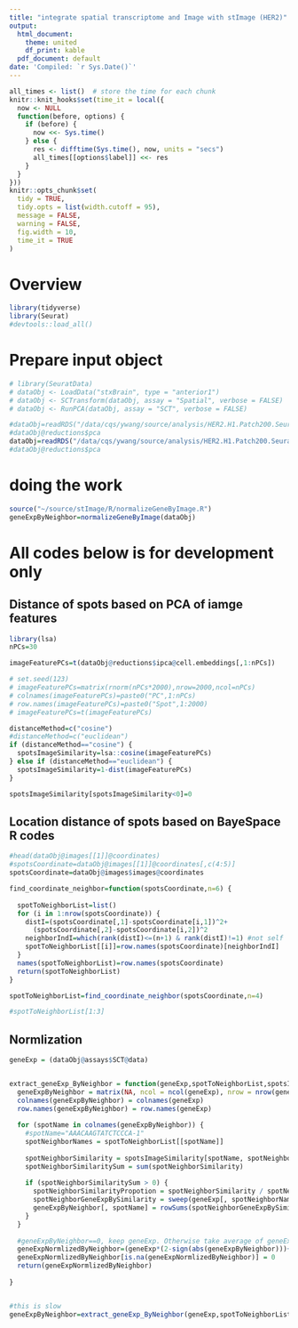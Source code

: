 ```yaml
---
title: "integrate spatial transcriptome and Image with stImage (HER2)"
output:
  html_document:
    theme: united
    df_print: kable
  pdf_document: default
date: 'Compiled: `r Sys.Date()`'
---
```


```r
all_times <- list()  # store the time for each chunk
knitr::knit_hooks$set(time_it = local({
  now <- NULL
  function(before, options) {
    if (before) {
      now <<- Sys.time()
    } else {
      res <- difftime(Sys.time(), now, units = "secs")
      all_times[[options$label]] <<- res
    }
  }
}))
knitr::opts_chunk$set(
  tidy = TRUE,
  tidy.opts = list(width.cutoff = 95),
  message = FALSE,
  warning = FALSE,
  fig.width = 10,
  time_it = TRUE
)
```


# Overview

```r

library(tidyverse)
library(Seurat)
#devtools::load_all()

```


# Prepare input object

```r

# library(SeuratData)
# dataObj <- LoadData("stxBrain", type = "anterior1")
# dataObj <- SCTransform(dataObj, assay = "Spatial", verbose = FALSE)
# dataObj <- RunPCA(dataObj, assay = "SCT", verbose = FALSE)

#dataObj=readRDS("/data/cqs/ywang/source/analysis/HER2.H1.Patch200.SeuratObj.rds.processed.rds")
#dataObj@reductions$pca
dataObj=readRDS("/data/cqs/ywang/source/analysis/HER2.H1.Patch200.SeuratObj.rds.processed.rds")
#dataObj@reductions$pca

```


# doing the work

```r

source("~/source/stImage/R/normalizeGeneByImage.R")
geneExpByNeighbor=normalizeGeneByImage(dataObj)

```









# All codes below is for development only

## Distance of spots based on PCA of iamge features

```r



library(lsa)
nPCs=30

imageFeaturePCs=t(dataObj@reductions$ipca@cell.embeddings[,1:nPCs])

# set.seed(123)
# imageFeaturePCs=matrix(rnorm(nPCs*2000),nrow=2000,ncol=nPCs)
# colnames(imageFeaturePCs)=paste0("PC",1:nPCs)
# row.names(imageFeaturePCs)=paste0("Spot",1:2000)
# imageFeaturePCs=t(imageFeaturePCs)

distanceMethod=c("cosine")
#distanceMethod=c("euclidean")
if (distanceMethod=="cosine") {
  spotsImageSimilarity=lsa::cosine(imageFeaturePCs)
} else if (distanceMethod=="euclidean") {
  spotsImageSimilarity=1-dist(imageFeaturePCs)
}

spotsImageSimilarity[spotsImageSimilarity<0]=0

```


## Location distance of spots based on BayeSpace R codes

```r

#head(dataObj@images[[1]]@coordinates)
#spotsCoordinate=dataObj@images[[1]]@coordinates[,c(4:5)]
spotsCoordinate=dataObj@images$images@coordinates

find_coordinate_neighbor=function(spotsCoordinate,n=6) {
  
  spotToNeighborList=list()
  for (i in 1:nrow(spotsCoordinate)) {
    distI=(spotsCoordinate[,1]-spotsCoordinate[i,1])^2+
      (spotsCoordinate[,2]-spotsCoordinate[i,2])^2
    neighborIndI=which(rank(distI)<=(n+1) & rank(distI)!=1) #not self
    spotToNeighborList[[i]]=row.names(spotsCoordinate)[neighborIndI]
  }
  names(spotToNeighborList)=row.names(spotsCoordinate)
  return(spotToNeighborList)
}

spotToNeighborList=find_coordinate_neighbor(spotsCoordinate,n=4)

#spotToNeighborList[1:3]

```


## Normlization

```r

geneExp = (dataObj@assays$SCT@data)


extract_geneExp_ByNeighbor = function(geneExp,spotToNeighborList,spotsImageSimilarity) {
  geneExpByNeighbor = matrix(NA, ncol = ncol(geneExp), nrow = nrow(geneExp))
  colnames(geneExpByNeighbor) = colnames(geneExp)
  row.names(geneExpByNeighbor) = row.names(geneExp)
  
  for (spotName in colnames(geneExpByNeighbor)) {
    #spotName="AAACAAGTATCTCCCA-1"
    spotNeighborNames = spotToNeighborList[[spotName]]
    
    spotNeighborSimilarity = spotsImageSimilarity[spotName, spotNeighborNames]
    spotNeighborSimilaritySum = sum(spotNeighborSimilarity)
    
    if (spotNeighborSimilaritySum > 0) {
      spotNeighborSimilarityPropotion = spotNeighborSimilarity / spotNeighborSimilaritySum
      spotNeighborGeneExpBySimilarity = sweep(geneExp[, spotNeighborNames], 2, spotNeighborSimilarityPropotion, "*")
      geneExpByNeighbor[, spotName] = rowSums(spotNeighborGeneExpBySimilarity)
    }
  }
  
  #geneExpByNeighbor==0, keep geneExp. Otherwise take average of geneExp and geneExpByNeighbor
  geneExpNormlizedByNeighbor=(geneExp*(2-sign(abs(geneExpByNeighbor)))+geneExpByNeighbor)/2
  geneExpNormlizedByNeighbor[is.na(geneExpNormlizedByNeighbor)] = 0
  return(geneExpNormlizedByNeighbor)
  
}


#this is slow
geneExpByNeighbor=extract_geneExp_ByNeighbor(geneExp,spotToNeighborList,spotsImageSimilarity)




```









